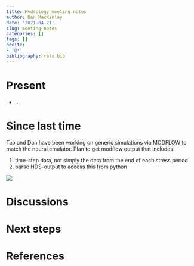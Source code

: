 ```yaml
---
title: Hydrology meeting notes
author: Dan MacKinlay
date: '2021-04-21'
slug: meeting-notes
categories: []
tags: []
nocite:
- '@*'
bibliography: refs.bib
---
```


# Present

* …


# Since last time

Tao and Dan have been working on generic simulations via MODFLOW to match the neural emulator.
Plan to get modflow output that includes

1. time-step data, not simply the data from the end of each stress period
2. parse HDS-output to access this from python

![](./modflow_prototype_data_model.svg)

#  Discussions


# Next steps

# References

::: {#refs}
:::


